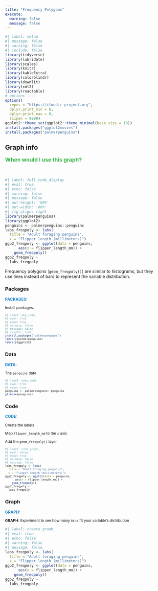 ```yaml
---
title: "Frequency Polygons"
execute:
  warning: false
  message: false
---
```


```r
#| label: setup
#| message: false
#| warning: false
#| include: false
library(tidyverse)
library(lubridate)
library(scales)
library(knitr)
library(kableExtra)
library(colorblindr)
library(downlit)
library(xml2)
library(reactable)
# options ----
options(
  repos = "https://cloud.r-project.org",
  dplyr.print_min = 6, 
  dplyr.print_max = 6, 
  scipen = 9999)
ggplot2::theme_set(ggplot2::theme_minimal(base_size = 18))
install.packages("ggplot2movies")
install.packages("palmerpenguins")
```




:::: {.callout-tip collapse="false"}
## Graph info
::: {style="font-size: 1.25em; color: #38B44A;"}
**When would I use this graph?**
:::

<br>

```r
#| label: full_code_display
#| eval: true
#| echo: false
#| warning: false
#| message: false
#| out-height: '60%'
#| out-width: '60%'
#| fig-align: right
library(palmerpenguins) 
library(ggplot2)
penguins <- palmerpenguins::penguins
labs_freqpoly <- labs(
  title = "Adult foraging penguins",
  x = "Flipper length (millimeters)")
ggp2_freqpoly <- ggplot(data = penguins,
      aes(x = flipper_length_mm)) + 
    geom_freqpoly()
ggp2_freqpoly + 
  labs_freqpoly
```

Frequency polygons (`geom_freqpoly()`) are similar to histograms, but they use lines instead of bars to represent the variable distribution.

::::


:::: {.panel-tabset}

### Packages

::: {style="font-size: 0.90em; color: #1e83c8;"}
**PACKAGES:**
:::

::: {style="font-size: 0.85em;"}
Install packages.
:::


::: {style="font-size: 0.75em;"}
```r
#| label: pkg_code_
#| eval: true
#| echo: true
#| warning: false
#| message: false
#| results: hide
install.packages("palmerpenguins")
library(palmerpenguins) 
library(ggplot2)
```
:::

### Data

::: {style="font-size: 0.90em; color: #1e83c8;"}
**DATA:**
:::

::: {style="font-size: 0.85em;"}
The `penguins` data
:::

::: {style="font-size: 0.75em;"}
```r
#| label: data_code_
#| eval: true
#| echo: true
penguins <- palmerpenguins::penguins
glimpse(penguins)
```
:::
::::

:::: {.panel-tabset}

### Code

::: {style="font-size: 0.90em; color: #1e83c8;"}
**CODE:**
:::

::: {style="font-size: 0.85em;"}

Create the labels

Map `flipper_length_mm` to the `x` axis

Add the `geom_freqpoly()` layer

:::

::: {style="font-size: 0.75em;"}
```r
#| label: code_graph_
#| eval: false
#| echo: true 
#| warning: false
#| message: false
labs_freqpoly <- labs(
  title = "Adult foraging penguins",
  x = "Flipper length (millimeters)")
ggp2_freqpoly <- ggplot(data = penguins,
      aes(x = flipper_length_mm)) + 
    geom_freqpoly()
ggp2_freqpoly + 
  labs_freqpoly
```
:::

### Graph

::: {style="font-size: 0.90em; color: #1e83c8;"}
**GRAPH:**
:::

::: {style="font-size: 0.85em;"}
**GRAPH:** Experiment to see how many `bins` fit your variable’s distribution
:::

```r
#| label: create_graph_
#| eval: true
#| echo: false
#| warning: false
#| message: false
labs_freqpoly <- labs(
  title = "Adult foraging penguins",
  x = "Flipper length (millimeters)")
ggp2_freqpoly <- ggplot(data = penguins,
      aes(x = flipper_length_mm)) + 
    geom_freqpoly()
ggp2_freqpoly + 
  labs_freqpoly
```

::::